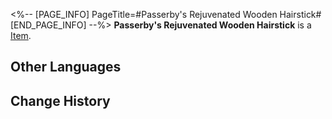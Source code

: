 <%-- [PAGE_INFO]
PageTitle=#Passerby's Rejuvenated Wooden Hairstick#
[END_PAGE_INFO] --%>
{{Item Infobox
|id          = 61011
|image       = Item Passerby's Rejuvenated Wooden Hairstick.png
|type        = 
|invCategory = Relics
|rarity      = 5
|effect      = 
|description = A withered twig that was used as a hairstick, with new flower buds sprouting on the end. Now, the past is long gone, and the stick inlaid with parcel-gilt flower buds commemorates the beginning of a new life.
|source1     = [[Cavern of Corrosion: Corridor of Fading Echoes]]
}}
'''Passerby's Rejuvenated Wooden Hairstick''' is a [[Item]].

==Other Languages==
{{Other Languages
|en   = Passerby's Rejuvenated Wooden Hairstick
|zhs  = 过客的逢春木簪
|zht  = 過客的逢春木簪
|ja   = 過客の迎春かんざし
|ko   = 과객의 봄맞이 나무 비녀
|es   = Horquilla de madera rejuvenecida del transeúnte
|fr   = Épingle à cheveux en bois rajeuni du vagabond
|ru   = Весенняя шпилька скитальца
|th   = Passerby's Rejuvenated Wooden Hairstick
|vi   = Chiếc Trâm Của Lãng Khách
|de   = Verjüngter hölzerner Haarstab des Wanderers
|id   = Passerby's Rejuvenated Wooden Hairstick
|pt   = Prendedor de Cabelo Rejuvenescido do Transeunte
}}

==Change History==
{{Change History|2.0}}